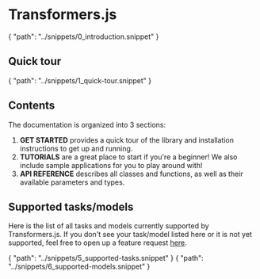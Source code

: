 # Transformers.js

<include>
{
    "path": "../snippets/0_introduction.snippet"
}
</include>

## Quick tour

<include>
{
    "path": "../snippets/1_quick-tour.snippet"
}
</include>


## Contents

The documentation is organized into 3 sections:
1. **GET STARTED** provides a quick tour of the library and installation instructions to get up and running.
2. **TUTORIALS** are a great place to start if you're a beginner! We also include sample applications for you to play around with!
3. **API REFERENCE** describes all classes and functions, as well as their available parameters and types.

## Supported tasks/models

Here is the list of all tasks and models currently supported by Transformers.js. If you don't see your task/model listed here or it is not yet supported, feel free to open up a feature request [here](https://github.com/xenova/transformers.js/issues/new/choose).

<include>
{
    "path": "../snippets/5_supported-tasks.snippet"
}
</include>


<include>
{
    "path": "../snippets/6_supported-models.snippet"
}
</include>
